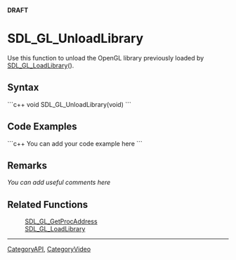 <!-- pragma section-numbers off -->
<!-- pragma disable-camelcase -->
'''DRAFT'''

= SDL_GL_UnloadLibrary =
Use this function to unload the OpenGL library previously loaded by [[SDL_GL_LoadLibrary]]().


== Syntax ==
```c++
void SDL_GL_UnloadLibrary(void)
```

== Code Examples ==
```c++
You can add your code example here
```

== Remarks ==
''You can add useful comments here''

== Related Functions ==
:[[SDL_GL_GetProcAddress]]
:[[SDL_GL_LoadLibrary]]

----
[[CategoryAPI]], [[CategoryVideo]]
